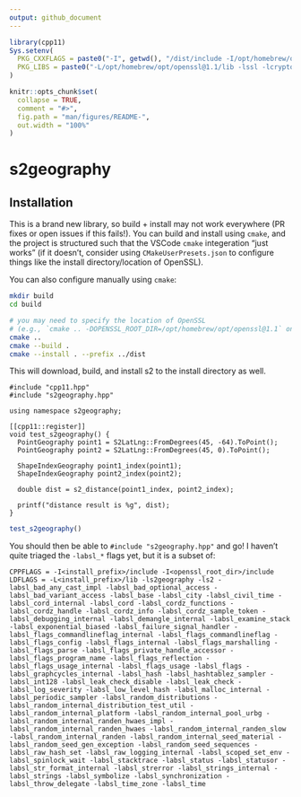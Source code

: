 ```yaml
---
output: github_document
---
```


<!-- README.md is generated from README.Rmd. Please edit that file -->

```r
library(cpp11)
Sys.setenv(
  PKG_CXXFLAGS = paste0("-I", getwd(), "/dist/include -I/opt/homebrew/opt/openssl@1.1/include"),
  PKG_LIBS = paste0("-L/opt/homebrew/opt/openssl@1.1/lib -lssl -lcrypto -L", getwd(), "/dist/lib -ls2geography -ls2 -labsl_bad_any_cast_impl -labsl_bad_optional_access -labsl_bad_variant_access -labsl_base -labsl_city -labsl_civil_time -labsl_cord_internal -labsl_cord -labsl_cordz_functions -labsl_cordz_handle -labsl_cordz_info -labsl_cordz_sample_token -labsl_debugging_internal -labsl_demangle_internal -labsl_examine_stack -labsl_exponential_biased -labsl_failure_signal_handler -labsl_flags_commandlineflag_internal -labsl_flags_commandlineflag -labsl_flags_config -labsl_flags_internal -labsl_flags_marshalling -labsl_flags_parse -labsl_flags_private_handle_accessor -labsl_flags_program_name -labsl_flags_reflection -labsl_flags_usage_internal -labsl_flags_usage -labsl_flags -labsl_graphcycles_internal -labsl_hash -labsl_hashtablez_sampler -labsl_int128 -labsl_leak_check_disable -labsl_leak_check -labsl_log_severity -labsl_low_level_hash -labsl_malloc_internal -labsl_periodic_sampler -labsl_random_distributions -labsl_random_internal_distribution_test_util -labsl_random_internal_platform -labsl_random_internal_pool_urbg -labsl_random_internal_randen_hwaes_impl -labsl_random_internal_randen_hwaes -labsl_random_internal_randen_slow -labsl_random_internal_randen -labsl_random_internal_seed_material -labsl_random_seed_gen_exception -labsl_random_seed_sequences -labsl_raw_hash_set -labsl_raw_logging_internal -labsl_scoped_set_env -labsl_spinlock_wait -labsl_stacktrace -labsl_status -labsl_statusor -labsl_str_format_internal -labsl_strerror -labsl_strings_internal -labsl_strings -labsl_symbolize -labsl_synchronization -labsl_throw_delegate -labsl_time_zone -labsl_time")
)

knitr::opts_chunk$set(
  collapse = TRUE,
  comment = "#>",
  fig.path = "man/figures/README-",
  out.width = "100%"
)
```

# s2geography

<!-- badges: start -->
<!-- badges: end -->

## Installation

This is a brand new library, so build + install may not work everywhere (PR fixes or open issues if this fails!). You can build and install using `cmake`, and the project is structured such that the VSCode `cmake` integeration "just works" (if it doesn't, consider using `CMakeUserPresets.json` to configure things like the install directory/location of OpenSSL).

You can also configure manually using `cmake`:

```bash
mkdir build
cd build

# you may need to specify the location of OpenSSL
# (e.g., `cmake .. -DOPENSSL_ROOT_DIR=/opt/homebrew/opt/openssl@1.1` on M1 mac)
cmake ..
cmake --build .
cmake --install . --prefix ../dist
```

This will download, build, and install s2 to the install directory as well.

```cpp11
#include "cpp11.hpp"
#include "s2geography.hpp"

using namespace s2geography;

[[cpp11::register]]
void test_s2geography() {
  PointGeography point1 = S2LatLng::FromDegrees(45, -64).ToPoint();
  PointGeography point2 = S2LatLng::FromDegrees(45, 0).ToPoint();
  
  ShapeIndexGeography point1_index(point1);
  ShapeIndexGeography point2_index(point2);
  
  double dist = s2_distance(point1_index, point2_index);
  
  printf("distance result is %g", dist);
}
```

```r
test_s2geography()
```

You should then be able to `#include "s2geography.hpp"` and go! I haven't quite triaged the `-labsl_*` flags yet, but it is a subset of:

```
CPPFLAGS = -I<install_prefix>/include -I<openssl_root_dir>/include
LDFLAGS = -L<install_prefix>/lib -ls2geography -ls2 -labsl_bad_any_cast_impl -labsl_bad_optional_access -labsl_bad_variant_access -labsl_base -labsl_city -labsl_civil_time -labsl_cord_internal -labsl_cord -labsl_cordz_functions -labsl_cordz_handle -labsl_cordz_info -labsl_cordz_sample_token -labsl_debugging_internal -labsl_demangle_internal -labsl_examine_stack -labsl_exponential_biased -labsl_failure_signal_handler -labsl_flags_commandlineflag_internal -labsl_flags_commandlineflag -labsl_flags_config -labsl_flags_internal -labsl_flags_marshalling -labsl_flags_parse -labsl_flags_private_handle_accessor -labsl_flags_program_name -labsl_flags_reflection -labsl_flags_usage_internal -labsl_flags_usage -labsl_flags -labsl_graphcycles_internal -labsl_hash -labsl_hashtablez_sampler -labsl_int128 -labsl_leak_check_disable -labsl_leak_check -labsl_log_severity -labsl_low_level_hash -labsl_malloc_internal -labsl_periodic_sampler -labsl_random_distributions -labsl_random_internal_distribution_test_util -labsl_random_internal_platform -labsl_random_internal_pool_urbg -labsl_random_internal_randen_hwaes_impl -labsl_random_internal_randen_hwaes -labsl_random_internal_randen_slow -labsl_random_internal_randen -labsl_random_internal_seed_material -labsl_random_seed_gen_exception -labsl_random_seed_sequences -labsl_raw_hash_set -labsl_raw_logging_internal -labsl_scoped_set_env -labsl_spinlock_wait -labsl_stacktrace -labsl_status -labsl_statusor -labsl_str_format_internal -labsl_strerror -labsl_strings_internal -labsl_strings -labsl_symbolize -labsl_synchronization -labsl_throw_delegate -labsl_time_zone -labsl_time
```
